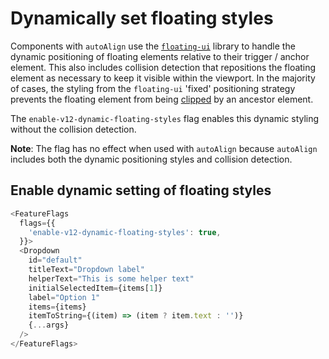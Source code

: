 
<Meta title="Components/Dropdown/Feature Flag" name="Flag details" />

# Dynamically set floating styles

Components with `autoAlign` use the
[`floating-ui`](https://github.com/floating-ui/floating-ui) library to handle
the dynamic positioning of floating elements relative to their trigger / anchor
element. This also includes collision detection that repositions the floating
element as necessary to keep it visible within the viewport. In the majority of
cases, the styling from the `floating-ui` 'fixed' positioning strategy prevents
the floating element from being
[clipped](https://floating-ui.com/docs/misc#clipping) by an ancestor element.

The `enable-v12-dynamic-floating-styles` flag enables this dynamic styling
without the collision detection.

**Note**: The flag has no effect when used with `autoAlign` because `autoAlign`
includes both the dynamic positioning styles and collision detection.

## Enable dynamic setting of floating styles

```js
<FeatureFlags
  flags={{
    'enable-v12-dynamic-floating-styles': true,
  }}>
  <Dropdown
    id="default"
    titleText="Dropdown label"
    helperText="This is some helper text"
    initialSelectedItem={items[1]}
    label="Option 1"
    items={items}
    itemToString={(item) => (item ? item.text : '')}
    {...args}
  />
</FeatureFlags>
```
